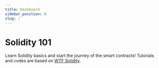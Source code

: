 ```yaml
---
title: Dashboard
sidebar_position: 0
slug: /
---
```



# Solidity 101
Learn Solidity basics and start the journey of the smart contracts!
Tutorials and codes are based on [WTF Solidity](https://github.com/AmazingAng/WTF-Solidity).

<PageMetadata
  title="Solidity 101"
  description="Learn Solidity basics and start the journey of the smart contracts!"
  image="https://gateway.pinata.cloud/ipfs/QmYDJ1c9WuqCsEPZDGo8huyCPPkYjd1WoqDvBhSbNsgtJ2/101.png"
/>
<QuizDashboard courseId={SOLIDITY_COURSE_ID}></QuizDashboard>